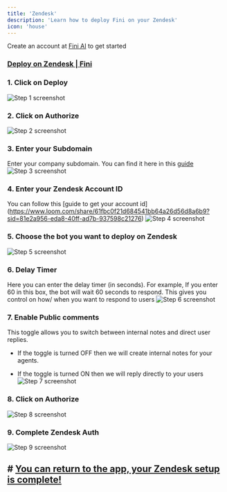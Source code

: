 ```yaml
---
title: 'Zendesk'
description: 'Learn how to deploy Fini on your Zendesk'
icon: 'house'
---
```


<Tip>Create an account at [Fini AI](https://app.usefini.com) to get started</Tip>

### [Deploy on Zendesk | Fini](https://app.usefini.com/dashboard/deploy)


### 1. Click on Deploy
![Step 1 screenshot](https://images.tango.us/workflows/f5348255-da41-459f-94da-ef33b65d686f/steps/d05d7aa0-5a75-4651-962f-ae9e1cf0ace3/bc44872a-e53c-433d-b6b8-23c7cad8e7ab.png?crop=focalpoint&fit=crop&fp-x=0.1202&fp-y=0.3938&fp-z=1.9329&w=1200&m64=aHR0cHM6Ly9pbWFnZXMudGFuZ28udXMvc3RhdGljL2JsYW5rLnBuZz9tYXNrPWNvcm5lcnMmYm9yZGVyPTYlMkNGRjc0NDImdz01MDQmaD0xMDQmZml0PWNyb3AmY29ybmVyLXJhZGl1cz0xMA%3D%3D)

### 2. Click on Authorize
![Step 2 screenshot](https://images.tango.us/workflows/f5348255-da41-459f-94da-ef33b65d686f/steps/fc00de6e-be9f-477d-997f-78477df9d11b/f47d44d3-5dda-4722-a05c-2f81b3db4ef5.png?crop=focalpoint&fit=crop&fp-x=0.3117&fp-y=0.5140&fp-z=2.5823&w=1200&m64=aHR0cHM6Ly9pbWFnZXMudGFuZ28udXMvc3RhdGljL2JsYW5rLnBuZz9tYXNrPWNvcm5lcnMmYm9yZGVyPTYlMkNGRjc0NDImdz0yNzAmaD0xMTcmZml0PWNyb3AmY29ybmVyLXJhZGl1cz0xMA%3D%3D)

### 3. Enter your Subdomain
Enter your company subdomain. You can find it here in this [guide](https://support.zendesk.com/hc/en-us/articles/4409381383578-Where-can-I-find-my-Zendesk-subdomain-)
![Step 3 screenshot](https://images.tango.us/workflows/f5348255-da41-459f-94da-ef33b65d686f/steps/79240361-1598-4c16-a1e5-81609393292f/12817e31-276b-4331-a8ff-adb2b2730590.png?crop=focalpoint&fit=crop&fp-x=0.5003&fp-y=0.2592&fp-z=1.3301&w=1200&m64=aHR0cHM6Ly9pbWFnZXMudGFuZ28udXMvc3RhdGljL2JsYW5rLnBuZz9tYXNrPWNvcm5lcnMmYm9yZGVyPTYlMkNGRjc0NDImdz04MDUmaD02OCZmaXQ9Y3JvcCZjb3JuZXItcmFkaXVzPTEw)

### 4. Enter your Zendesk Account ID
You can follow this [guide to get your account id] (https://www.loom.com/share/61fbc0f21d684541bb64a26d56d8a6b9?sid=81e2a956-eda8-40ff-ad7b-937598c21276)
![Step 4 screenshot](https://images.tango.us/workflows/f5348255-da41-459f-94da-ef33b65d686f/steps/93e65697-8f49-4b14-80ad-7b1a29b69610/e5a123a4-7c84-42df-a8f2-60c4d4e65b72.png?crop=focalpoint&fit=crop&fp-x=0.5003&fp-y=0.4362&fp-z=1.3301&w=1200&m64=aHR0cHM6Ly9pbWFnZXMudGFuZ28udXMvc3RhdGljL2JsYW5rLnBuZz9tYXNrPWNvcm5lcnMmYm9yZGVyPTYlMkNGRjc0NDImdz04MDUmaD02OCZmaXQ9Y3JvcCZjb3JuZXItcmFkaXVzPTEw)


### 5. Choose the bot you want to deploy on Zendesk
![Step 5 screenshot](https://images.tango.us/workflows/f5348255-da41-459f-94da-ef33b65d686f/steps/d7a6b99a-559f-4680-88d4-6f047edc1cb7/9da00c95-21dc-419c-96ec-1e0766c3afc6.png?crop=focalpoint&fit=crop&fp-x=0.5003&fp-y=0.5756&fp-z=1.3301&w=1200&m64=aHR0cHM6Ly9pbWFnZXMudGFuZ28udXMvc3RhdGljL2JsYW5rLnBuZz9tYXNrPWNvcm5lcnMmYm9yZGVyPTYlMkNGRjc0NDImdz04MDUmaD02OCZmaXQ9Y3JvcCZjb3JuZXItcmFkaXVzPTEw)


### 6. Delay Timer
Here you can enter the delay timer (in seconds). For example, If you enter 60 in this box, the bot will wait 60 seconds to respond. This gives you control on how/ when you want to respond to users
![Step 6 screenshot](https://images.tango.us/workflows/f5348255-da41-459f-94da-ef33b65d686f/steps/6967fb4b-5afa-4354-8120-8120d9bbd134/5177b886-01b3-4d43-b070-5c75b300be19.png?crop=focalpoint&fit=crop&fp-x=0.5003&fp-y=0.6884&fp-z=1.3301&w=1200&m64=aHR0cHM6Ly9pbWFnZXMudGFuZ28udXMvc3RhdGljL2JsYW5rLnBuZz9tYXNrPWNvcm5lcnMmYm9yZGVyPTYlMkNGRjc0NDImdz04MDUmaD02OCZmaXQ9Y3JvcCZjb3JuZXItcmFkaXVzPTEw)


### 7. Enable Public comments
This toggle allows you to switch between internal notes and direct user replies.

* If the toggle is turned OFF then we will create internal notes for your agents.
    
* If the toggle is turned ON then we will reply directly to your users
![Step 7 screenshot](https://images.tango.us/workflows/f5348255-da41-459f-94da-ef33b65d686f/steps/5e9bee9a-f949-4bda-9a72-a305b127836e/acc3695f-36e6-431c-8d99-2a6f5b9c5df7.png?crop=focalpoint&fit=crop&fp-x=0.5000&fp-y=0.5000&fp-z=2.0000&w=1200&m64=aHR0cHM6Ly9pbWFnZXMudGFuZ28udXMvc3RhdGljL2JsYW5rLnBuZz9tYXNrPWNvcm5lcnMmYm9yZGVyPTYlMkNGRjc0NDImdz0xMTgmaD03MyZmaXQ9Y3JvcCZjb3JuZXItcmFkaXVzPTEw)

### 8. Click on Authorize
![Step 8 screenshot](https://images.tango.us/workflows/f5348255-da41-459f-94da-ef33b65d686f/steps/d1f8a286-06bf-44dc-92ce-6e2e9d1ee17c/65d5eac8-d363-4588-a060-34aacfed9900.png?crop=focalpoint&fit=crop&fp-x=0.3750&fp-y=0.7154&fp-z=1.5823&w=1200&m64=aHR0cHM6Ly9pbWFnZXMudGFuZ28udXMvc3RhdGljL2JsYW5rLnBuZz9tYXNrPWNvcm5lcnMmYm9yZGVyPTYlMkNGRjc0NDImdz0xNjYmaD03MSZmaXQ9Y3JvcCZjb3JuZXItcmFkaXVzPTEw)

### 9. Complete Zendesk Auth
![Step 9 screenshot](https://images.tango.us/workflows/f5348255-da41-459f-94da-ef33b65d686f/steps/6e4b3143-f8c3-4c1c-bc60-39e0eddbb4d6/cac70ded-f1a5-4e68-8e42-97be76cf352d.png?crop=focalpoint&fit=crop&fp-x=0.5005&fp-y=0.5767&fp-z=1.6081&w=1200&mark-x=289&mark-y=375&m64=aHR0cHM6Ly9pbWFnZXMudGFuZ28udXMvc3RhdGljL2JsYW5rLnBuZz9tYXNrPWNvcm5lcnMmYm9yZGVyPTYlMkNGRjc0NDImdz02MjEmaD0xMDEmZml0PWNyb3AmY29ybmVyLXJhZGl1cz0xMA%3D%3D)


## # [You can return to the app, your Zendesk setup is complete!](https://app.usefini.com/dashboard/deploy)

<br/>

